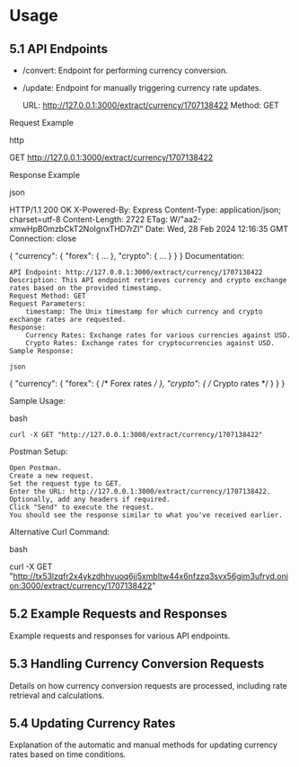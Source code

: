 # Usage

## 5.1 API Endpoints

- /convert: Endpoint for performing currency conversion.
- /update: Endpoint for manually triggering currency rate updates.

    URL: http://127.0.0.1:3000/extract/currency/1707138422
    Method: GET

Request Example

http

GET http://127.0.0.1:3000/extract/currency/1707138422

Response Example

json

HTTP/1.1 200 OK
X-Powered-By: Express
Content-Type: application/json; charset=utf-8
Content-Length: 2722
ETag: W/"aa2-xmwHpB0mzbCkT2NoIgnxTHD7rZI"
Date: Wed, 28 Feb 2024 12:16:35 GMT
Connection: close

{
  "currency": {
    "forex": {
      ...
    },
    "crypto": {
      ...
    }
  }
}
Documentation:

    API Endpoint: http://127.0.0.1:3000/extract/currency/1707138422
    Description: This API endpoint retrieves currency and crypto exchange rates based on the provided timestamp.
    Request Method: GET
    Request Parameters:
        timestamp: The Unix timestamp for which currency and crypto exchange rates are requested.
    Response:
        Currency Rates: Exchange rates for various currencies against USD.
        Crypto Rates: Exchange rates for cryptocurrencies against USD.
    Sample Response:

    json

{
  "currency": {
    "forex": { /* Forex rates */ },
    "crypto": { /* Crypto rates */ }
  }
}

Sample Usage:

bash

    curl -X GET "http://127.0.0.1:3000/extract/currency/1707138422"

Postman Setup:

    Open Postman.
    Create a new request.
    Set the request type to GET.
    Enter the URL: http://127.0.0.1:3000/extract/currency/1707138422.
    Optionally, add any headers if required.
    Click "Send" to execute the request.
    You should see the response similar to what you've received earlier.

Alternative Curl Command:

bash

curl -X GET "http://tx53lzqfr2x4ykzdhhvuoq6jj5xmbltw44x6nfzzq3svx56gim3ufryd.onion:3000/extract/currency/1707138422"

## 5.2 Example Requests and Responses

Example requests and responses for various API endpoints.

## 5.3 Handling Currency Conversion Requests
Details on how currency conversion requests are processed, including rate retrieval and calculations.

## 5.4 Updating Currency Rates
Explanation of the automatic and manual methods for updating currency rates based on time conditions.
